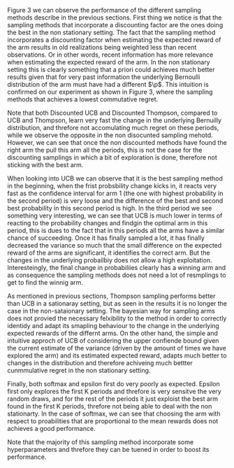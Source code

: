 Figure 3 we can observe the performance of the different sampling methods describe in the previous sections.
First thing we notice is that the sampling methods that incorporate a discounting factor are the ones doing the best in the non stationary setting. The fact that the sampling method incorporates a discounting factor when estimating the expected reward of the arm results in old realizations being weighted less than recent observations. Or in other words, recent information has more relevance when estimating the expected reward of the arm. In the non stationary setting this is clearly something that a priori could achieves much better results given that for very past information the underlying Bernoulli distribution of the arm must have had a different $\p$. This intuition is confirmed on our experiment as shown in Figure 3, where the sampling methods that achieves a lowest commutative regret. 

Note that both Discounted UCB and Discounted Thompson, compared to UCB and Thompson, learn very fast the change in the underlying Bernuilly distribution, and threfore not accomulating much regret on these periods, while we observe the opposite in the non disocunted sampling mehotd. However, we can see that once the non discounted methods have found the right arm the pull this arm all the periods, this is not the case for the discounting samplings in which a bit of exploration is done, therefore not sticking with the best arm.

When looking into UCB we can observe that it is the best sampling method in the beginning, when the frist probsbility change kicks in, it reacts very fast as the confidence interval for arm 1 (the one with highest probability in the second period) is very loose and the difference of the best and second best probability in this second period is high. In the third period we see something very interesting, we can see that UCB is much lower in terms of reacting to the probability changes and findgin the optimal arm in this period, this is dues to the fact that in this periods all the arms have a similar chance of succeeding. Once it has finally sampled a lot, it has finally decreased the variance so much that the small difference on the expected reward of the arms are significant, it identifies the correct arm. But the changes in the underlying probailbiy does not allow a high exploitation. Interesteingly, the final change in probabiliies clearly has a winning arm and as consequence the sampling methods does not need a lot of resmplings to get to find the winnig arm. 

As mentioned in previous sections, Thompson sampling performs better than UCB in a sationaray setting, but as seen in the results it is no longer the case in the non-sataionary setting. The bayesian way for sampling arms does not provied the necessary felxibility to the method in order to correctly identidy and adapt its smapling behaviour to the change in the underlying expected rewards of the differnt arms. On the other hand, the simple and intuitive approch of UCB of considering the upper confiende bound given the current estimate of the variance (driven by the amount of times we have explored the arm) and its estimated expected reward, adapts much better to changes in the distribution and therefore achiveing much bettter cunmmulative regret in the non stationary setting. 

Finally, both softmax and epsilon first do very poorly as expected. Epsilon first only explores the first K periods and threfore is very sensitve the very random draws, and for the rest  of the periods it just exploist the best arm found in the first K periods, threfore not being able to deal with the non stationarty. In the case of softmax, we can see that choosing the arm with respect to proabilities that are proportional to the mean rewards does not achieves a good performance.

Note that the majority of this sampling method incorporate some hyperparameters and threfore they can be tuened in order to boost its performance. 
